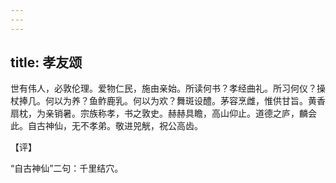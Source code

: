 ```yaml
---
---
---
```

title: 孝友颂
---







世有伟人，必敦伦理。爱物仁民，施由亲始。所读何书？孝经曲礼。所习何仪？操杖捧几。何以为养？鱼鲊鹿乳。何以为欢？舞斑设醴。茅容烹雌，惟供甘旨。黄香扇枕，为亲销暑。宗族称孝，书之敦史。赫赫具瞻，高山仰止。道德之庐，麟会此。自古神仙，无不孝弟。敬进兕觥，祝公高齿。

【评】

“自古神仙”二句：千里结穴。